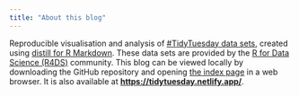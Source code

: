```yaml
---
title: "About this blog"
---
```


Reproducible visualisation and analysis of [#TidyTuesday data sets](https://github.com/rfordatascience/tidytuesday), created using [distill for R Markdown](https://github.com/rstudio/distill).
These data sets are provided by the [R for Data Science (R4DS)](https://github.com/rfordatascience) community.
This blog can be viewed locally by downloading the GitHub repository and opening [the index page](https://github.com/rnnh/TidyTuesday/blob/main/_site/index.html) in a web browser.
It is also available at **<https://tidytuesday.netlify.app/>**.